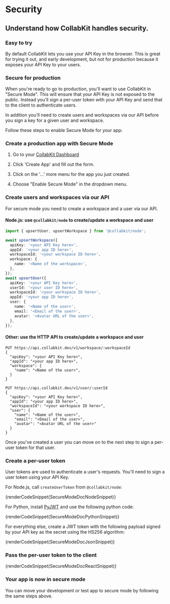 
# Security

## Understand how CollabKit handles security.

### Easy to try

By default CollabKit lets you use your API Key in the browser. This is great for trying it out, and early development, but not for production because it exposes your API Key to your users.

### Secure for production

When you're ready to go to production, you'll want to use CollabKit in "Secure Mode". This will ensure that your API Key is not exposed to the public. Instead you'll sign a per-user token with your API Key and send that to the client to authenticate users.

In addition you'll need to create users and workspaces via our API before you sign a key for a given user and workspace.

Follow these steps to enable Secure Mode for your app:

<h3 className={docStep}> Create a production app with Secure Mode</h3>

1. Go to your [CollabKit Dashboard](https://app.collabkit.dev/dashboard)

2. Click 'Create App' and fill out the form.

3. Click on the '...' more menu for the app you just created.

4. Choose "Enable Secure Mode" in the dropdown menu.

<h3 className={docStep}>Create users and workspaces via our API</h3>

For secure mode you need to create a workspace and a user via our API.

#### Node.js: use `@collabkit/node` to create/update a workspace and user

```ts
import { upsertUser, upsertWorkspace } from '@collabkit/node';

await upsertWorkspace({
  apiKey: '<your API Key here>',
  appId: '<your app ID here>',
  workspaceId: '<your workspace ID here>',
  workspace: {
    name: '<Name of the workspace>',
  },
});
await upsertUser({
  apiKey: '<your API Key here>',
  userId: '<your user ID here>',
  workspaceId: '<your workspace ID here>',
  appId: '<your app ID here>',
  user: {
    name: '<Name of the user>',
    email: '<Email of the user>',
    avatar: '<Avatar URL of the user>',
  },
});
```

#### Other: use the HTTP API to create/update a workspace and user

```
PUT https://api.collabkit.dev/v1/workspace/:workspaceId
{
  "apiKey": "<your API Key here>",
  "appId": "<your app ID here>",
  "workspace": {
    "name": "<Name of the user>",
  }
}

PUT https://api.collabkit.dev/v1/user/:userId
{
  "apiKey": "<your API Key here>",
  "appId": "<your app ID here>",
  "workspaceId": "<your workspace ID here>",
  "user": {
    "name": "<Name of the user>",
    "email": "<Email of the user>",
    "avatar": "<Avatar URL of the user>"
  }
}
```

Once you've created a user you can move on to the next step to sign a per-user token for that user.

<h3 className={docStep}> Create a per-user token</h3>

User tokens are used to authenticate a user's requests. You'll need to sign a user token using your API Key.

For Node.js, call `createUserToken` from `@collabkit/node`:

{renderCodeSnippet(SecureModeDocNodeSnippet)}

For Python, install [PyJWT](https://pyjwt.readthedocs.io/en/stable/index.html) and use the following python code:

{renderCodeSnippet(SecureModeDocPythonSnippet)}

For everything else, create a JWT token with the following payload signed by your API key as the secret using the HS256 algorithm:

{renderCodeSnippet(SecureModeDocJsonSnippet)}

<h3 className={docStep}>Pass the per-user token to the client</h3>

{renderCodeSnippet(SecureModeDocReactSnippet)}

<h3 className={docStep}>Your app is now in secure mode</h3>

You can move your development or test app to secure mode by following the same steps above.
